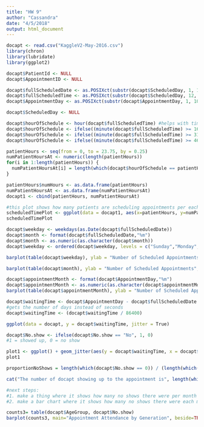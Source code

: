 ```yaml
---
title: "HW 9"
author: "Cassandra"
date: "4/5/2018"
output: html_document
---
```


```r
docapt <- read.csv("KaggleV2-May-2016.csv")
library(chron)
library(lubridate)
library(ggplot2)
```

```r
docapt$PatientId <- NULL
docapt$AppointmentID <- NULL

docapt$fullScheduledDate <- as.POSIXct(substr(docapt$ScheduledDay, 1, 10))
docapt$fullScheduledTime <- as.POSIXct(substr(docapt$ScheduledDay, 12, 19), format = "%H:%M:%OS")
docapt$AppointmentDay <- as.POSIXct(substr(docapt$AppointmentDay, 1, 10))

docapt$ScheduledDay <- NULL

docapt$hourOfSchedule <- hour(docapt$fullScheduledTime) #helps with time of day
docapt$hourOfSchedule <- ifelse((minute(docapt$fullScheduledTime) >= 16 & minute(docapt$fullScheduledTime) <= 30), docapt$hourOfSchedule+0.25, docapt$hourOfSchedule)
docapt$hourOfSchedule <- ifelse((minute(docapt$fullScheduledTime) >= 31 & minute(docapt$fullScheduledTime) <= 45), docapt$hourOfSchedule+0.5, docapt$hourOfSchedule)
docapt$hourOfSchedule <- ifelse((minute(docapt$fullScheduledTime) >= 46 & minute(docapt$fullScheduledTime) <= 60), docapt$hourOfSchedule+0.75, docapt$hourOfSchedule)

patientHours <- seq(from = 0, to = 23.75, by = 0.25)
numPatientHoursAt <- numeric(length(patientHours))
for(i in 1:length(patientHours)) {
  numPatientHoursAt[i] = length(which(docapt$hourOfSchedule == patientHours[i])) 
}

patientHours$numHours <- as.data.frame(patientHours)
numPatientHoursAt <- as.data.frame(numPatientHoursAt)
docapt1 <- cbind(patientHours, numPatientHoursAt)

#this plot shows how many patients are scheduling appointments per each 15 minute interval in the day
scheduledTimePlot <- ggplot(data = docapt1, aes(x=patientHours, y=numPatientHoursAt)) + geom_line() + geom_smooth()
scheduledTimePlot
```

```r
docapt$weekday <- weekdays(as.Date(docapt$fullScheduledDate))
docapt$month <- format(docapt$fullScheduledDate,"%m")
docapt$month <- as.numeric(as.character(docapt$month))
docapt$weekday <- ordered(docapt$weekday, levels = c("Sunday","Monday", "Tuesday", "Wednesday", "Thursday", "Friday", "Saturday"))

barplot(table(docapt$weekday), ylab = "Number of Scheduled Appointments", xlab ="Day", main="Number of Patients Scheduling Appointments per Day of Week", col = docapt$weekday)
```
```r
barplot(table(docapt$month), ylab = "Number of Scheduled Appointments", xlab ="Day", main="Number of Patients Scheduling Appointments per Month", col = docapt$month)
```
```r
docapt$appointmentMonth <- format(docapt$AppointmentDay,"%m")
docapt$appointmentMonth <- as.numeric(as.character(docapt$appointmentMonth), na.rm=TRUE)
barplot(table(docapt$appointmentMonth), ylab = "Number of Scheduled Appointments", xlab ="Month", main="Number of Patients Scheduled Appointments per Month", col = docapt$appointmentMonth)
```

```r
docapt$waitingTime <- docapt$AppointmentDay - docapt$fullScheduledDate
#gets the number of days instead of seconds
docapt$waitingTime <- (docapt$waitingTime / 86400)

ggplot(data = docapt, y = docapt$waitingTime, jitter = True)

docapt$No.show <- ifelse(docapt$No.show == "No", 1, 0)
#1 = showed up, 0 = no show

plot1 <- ggplot() + geom_jitter(aes(y = docapt$waitingTime, x = docapt$No.show), data = docapt, stat="identity")
plot1

proportionNoShows = length(which(docapt$No.show == 0)) / (length(which(docapt$No.show == 1)) + length(which(docapt$No.show == 0)))

cat("The number of docapt showing up to the appointment is", length(which(docapt$No.show == 1)), "and the number of docapt not showing up to the appointment is", length(which(docapt$No.show == 0)), ". The proportion of people not showing up is", proportionNoShows, ".")

#next steps:
#1. make a thing where it shows how many no shows there were per month (make a line chart like above)
#2. make a bar chart where it shows how many no shows there were each month (clustered column with shows), do some proportions
```

```r
counts3= table(docapt$AgeGroup, docapt$No.show)
barplot(counts3, main="Appointment Attendance by Generation", beside=TRUE, names.arg = c("Showed Up", "No Show"), legend = c("Lost Generation", "Greatest Generation", "Slient Generation", "Baby Boomers", "Generation x", "Millennials", "Generation Z", "Generation Alpha"), xlab = "Generation", ylab= "Number of People", col= rainbow(8), ylim=c(0, 20000))
```

